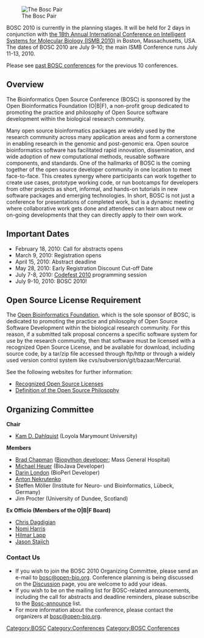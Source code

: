 [[Image:Pear.png|right|The Bosc Pair]]

BOSC 2010 is currently in the planning stages.  It will be held for 2 days in conjunction with [http://www.iscb.org/ismb2010 the 18th Annual International Conference on Intelligent Systems for Molecular Biology (ISMB 2010)] in Boston, Massachusetts, USA.  The dates of BOSC 2010 are July 9-10; the main ISMB Conference runs July 11-13, 2010.

Please see [[Past BOSC conferences|past BOSC conferences]] for the previous 10 conferences.


== Overview ==
The Bioinformatics Open Source Conference (BOSC) is sponsored by the Open Bioinformatics Foundation (O|B|F), a non-profit group dedicated to promoting the practice and philosophy of Open Source software development within the biological research community. 

Many open source bioinformatics packages are widely used by the research community across many application areas and form a cornerstone in enabling research in the genomic and post-genomic era. Open source bioinformatics software has facilitated rapid innovation, dissemination, and wide adoption of new computational methods, reusable software components, and standards. One of the hallmarks of BOSC is the coming together of the open source developer community in one location to meet face-to-face. This creates synergy where participants can work together to create use cases, prototype working code, or run bootcamps for developers from other projects as short, informal, and hands-on tutorials in new software packages and emerging technologies.  In short, BOSC is not just a conference for presentations of completed work, but is a dynamic meeting where collaborative work gets done and attendees can learn about new or on-going developments that they can directly apply to their own work.

== Important Dates ==

* February 18, 2010:  Call for abstracts opens
* March 9, 2010: Registration opens
* April 15, 2010: Abstract deadline
* May 28, 2010: Early Registration Discount Cut-off Date
* July 7-8, 2010: [[Codefest 2010]] programming session
* July 9-10, 2010:  BOSC 2010!

== Open Source License Requirement ==

The [[OBF|Open Bioinformatics Foundation]], which is the sole sponsor of BOSC, is dedicated to promoting the practice and philosophy of Open Source Software Development within the biological research community. For this reason, if a submitted talk proposal concerns a specific software system for use by the research community, then that software must be licensed with a recognized Open Source License, and be available for download, including source code, by a tar/zip file accessed through ftp/http or through a widely used version control system like cvs/subversion/git/bazaar/Mercurial.

See the following websites for further information:
* [http://www.opensource.org/licenses/ Recognized Open Source Licenses]
* [http://www.opensource.org/docs/definition.php Definition of the Open Source Philosophy]


== Organizing Committee ==

'''Chair'''

* [http://myweb.lmu.edu/kdahlqui Kam D. Dahlquist] (Loyola Marymount University)

'''Members'''

* [http://bcbio.wordpress.com Brad Chapman] ([http://biopython.org Biopython developer]; Mass General Hospital)
* [http://biojava.org/wiki/Michael_Heuer Michael Heuer] (BioJava Developer)
* [http://www.bioperl.org/wiki/Darin_London Darin London] (BioPerl Developer)
* [http://www.bx.psu.edu/~anton/ Anton Nekrutenko]
* Steffen M&ouml;ller (Institute for Neuro- und Bioinformatics, L&uuml;beck, Germany)
* Jim Procter (University of Dundee, Scotland)

'''Ex Officio (Members of the O|B|F Board)'''
* [http://www.bioperl.org/wiki/Chris_Dagdigian Chris Dagdigian]
* [http://www.linkedin.com/in/nomiharris Nomi Harris]
* [http://www.bioperl.org/wiki/Hilmar_Lapp Hilmar Lapp]
* [http://www.bioperl.org/wiki/Jason_Stajich Jason Stajich]

=== Contact Us ===
* If you wish to join the BOSC 2010 Organizing Committee, please send an e-mail to [mailto:bosc@open-bio.org bosc@open-bio.org].  Conference planning is being discussed on the [[Talk:BOSC_2010 | Discussion]] page, you are welcome to add your ideas.
* If you wish to be on the mailing list for BOSC-related announcements, including the call for abstracts and deadline reminders, please subscribe to the [http://lists.open-bio.org/mailman/listinfo/bosc-announce Bosc-announce] list.
* For more information about the conference, please contact the organizers at [mailto:bosc@openbio.org bosc@open-bio.org].

[[Category:BOSC]] [[Category:Conferences]]
[[Category:BOSC Conferences]]